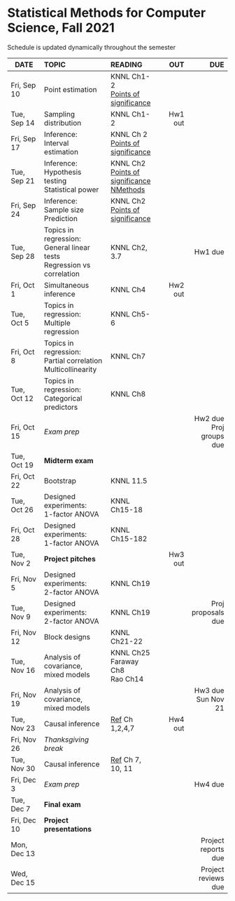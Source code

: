 <h1> Statistical Methods for Computer Science, Fall 2021 </h1>
Schedule is updated dynamically throughout the semester
</br>

<font size="3">

| DATE        | TOPIC            |READING     |      OUT |        DUE |
| ---------   |:-----------------|:-----------| --------:| ----------:|
| Fri, Sep 10 | Point estimation |  KNNL Ch1-2</br>[Points of significance](https://www.nature.com/articles/nmeth.2613)  | | |
| Tue, Sep 14 | Sampling distribution |  KNNL Ch1-2 | Hw1 out  |            |
| Fri, Sep 17 | Inference:</br>Interval estimation   |  KNNL Ch 2</br>[Points of significance](https://www.nature.com/articles/nmeth.2659)  |          |            |
| Tue, Sep 21 | Inference:</br>Hypothesis testing </br>Statistical power |  KNNL Ch2</br>[Points of significance](https://www.nature.com/articles/nmeth.2698)</br>[NMethods](https://www.nature.com/articles/nmeth.3288)  |          |            |
| Fri, Sep 24 | Inference:</br>Sample size</br>Prediction  | KNNL Ch2</br>[Points of significance](https://www.nature.com/articles/nmeth.2738)  |          |            |
| Tue, Sep 28 | Topics in regression:</br>General linear tests</br>Regression vs correlation | KNNL Ch2, 3.7 |    | Hw1 due    |
| Fri, Oct 1  | Simultaneous inference    | KNNL Ch4 | Hw2 out  |            |
| Tue, Oct 5  | Topics in regression:</br>Multiple regression  | KNNL Ch5-6  |          |            |
| Fri, Oct 8  | Topics in regression:</br>Partial correlation</br> Multicollinearity     | KNNL Ch7  |   ||
| Tue, Oct 12 | Topics in regression:</br>Categorical predictors| KNNL Ch8           |          |            |
| Fri, Oct 15 | *Exam prep*      |            |          | Hw2 due</br>Proj groups due    |
| Tue, Oct 19 | **Midterm exam** |            |          |            |
| Fri, Oct 22 | Bootstrap | KNNL 11.5           |          |            |
| Tue, Oct 26 | Designed experiments:</br>1-factor ANOVA | KNNL Ch15-18 |          |            |
| Fri, Oct 28 | Designed experiments:</br>1-factor ANOVA | KNNL Ch15-182     |          |            |
| Tue, Nov 2  |**Project pitches**|            | Hw3 out  |            |
| Fri, Nov 5  | Designed experiments:</br>2-factor ANOVA | KNNL Ch19 |          |            |
| Tue, Nov 9  | Designed experiments:</br>2-factor ANOVA | KNNL Ch19 |          | Proj proposals due  |
| Fri, Nov 12 | Block designs | KNNL Ch21-22 |          |            |
| Tue, Nov 16 | Analysis of covariance,</br>mixed models |  KNNL Ch25</br>Faraway Ch8</br>Rao Ch14          |          |     |
| Fri, Nov 19 | Analysis of covariance,</br>mixed models |            |   | Hw3 due</br>Sun Nov 21  |
| Tue, Nov 23 | Causal inference |  [Ref](https://matheusfacure.github.io/python-causality-handbook/landing-page.html) Ch 1,2,4,7 | Hw4 out   |            |
| Fri, Nov 26 | *Thanksgiving break* ||||
| Tue, Nov 30 | Causal inference |  [Ref](https://matheusfacure.github.io/python-causality-handbook/landing-page.html) Ch 7, 10, 11 |          |            |
| Fri, Dec 3  | *Exam prep*      |            |          |Hw4 due     |
| Tue, Dec 7  | **Final exam**   |            |          |            |
| Fri, Dec 10 | **Project presentations**  |  |          |            |
| Mon, Dec 13 |                  |            |          | Project reports due           |
| Wed, Dec 15 |                  |            |          | Project reviews due           |
</font>






